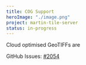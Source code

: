 ```yaml
---
title: COG Support
heroImage: "./image.png"
project: martin-tile-server
status: in-progress
---
```


Cloud optimised GeoTIFFs are

GitHub Issues: [#2054](https://github.com/maplibre/martin/issues/2054)
